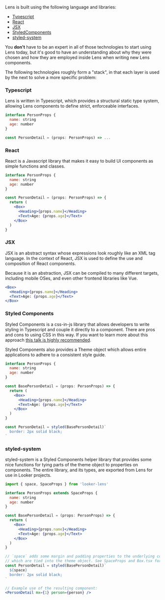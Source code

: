 Lens is built using the following language and libraries:

- [Typescript](https://www.typescriptlang.org/)
- [React](https://reactjs.org/)
- [JSX](https://reactjs.org/docs/introducing-jsx.html)
- [StyledComponents](https://www.styled-components.com/)
- [styled-system](https://github.com/jxnblk/styled-system)

You **don't** have to be an expert in all of those technologies to start using Lens today, but it's good to have an understanding about why they were chosen and how they are employed inside Lens when writing new Lens components.

The following technologies roughly form a "stack", in that each layer is used by the next to solve a more specific problem:

### Typescript

Lens is written in Typescript, which provides a structural static type system, allowing Lens components to define strict, enforceable interfaces.

```jsx static
interface PersonProps {
  name: string
  age: number
}

const PersonDetail = (props: PersonProps) => ...
```

### React

React is a Javascript library that makes it easy to build UI components as simple functions and classes.

```jsx static
interface PersonProps {
  name: string
  age: number
}

const PersonDetail = (props: PersonProps) => {
  return (
    <Box>
      <Heading>{props.name}</Heading>
      <Text>Age: {props.age}</Text>
    </Box>
  )
}
```

### JSX

JSX is an abstract syntax whose expressions look roughly like an XML tag language. In the context of React, JSX is used to define the use and composition of React components.

Because it is an abstraction, JSX can be compiled to many different targets, including mobile OSes, and even other frontend libraries like Vue.

```jsx static
<Box>
  <Heading>{props.name}</Heading>
  <Text>Age: {props.age}</Text>
</Box>
```

### Styled Components

Styled Components is a css-in-js library that allows developers to write styling in Typescript and couple it directly to a component. There are pros and cons to using CSS in this way. If you want to learn more about this approach [this talk is highly recommended](https://speakerdeck.com/vjeux/react-css-in-js).

Styled Components also provides a Theme object which allows entire applications to adhere to a consistent style guide.

```jsx static
interface PersonProps {
  name: string
  age: number
}

const BasePersonDetail = (props: PersonProps) => {
  return (
    <Box>
      <Heading>{props.name}</Heading>
      <Text>Age: {props.age}</Text>
    </Box>
  )
}

const PersonDetail = styled(BasePersonDetail)`
  border: 2px solid black;
`
```

### styled-system

styled-system is a Styled Components helper library that provides some nice functions for tying parts of the theme object to properties on components. The entire library, and its types, are exported from Lens for use in Looker projects.

```jsx static
import { space, SpaceProps } from 'looker-lens'

interface PersonProps extends SpaceProps {
  name: string
  age: number
}

const BasePersonDetail = (props: PersonProps) => {
  return (
    <Box>
      <Heading>{props.name}</Heading>
      <Text>Age: {props.age}</Text>
    </Box>
  )
}

// `space` adds some margin and padding properties to the underlying component
// which are tied into the theme object. See SpaceProps and Box.tsx for good examples.
const PersonDetail = styled(BasePersonDetail)`
  ${space}
  border: 2px solid black;
`

// Example use of the resulting component:
<PersonDetail mx={1} person={person} />
```
